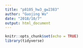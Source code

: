 ```yaml
---
title: "p8105_hw3_gw2383"
author: "Guojing Wu"
date: "2018/10/7"
output: html_document
---
```


```r
knitr::opts_chunk$set(echo = TRUE)
library(tidyverse)
```


